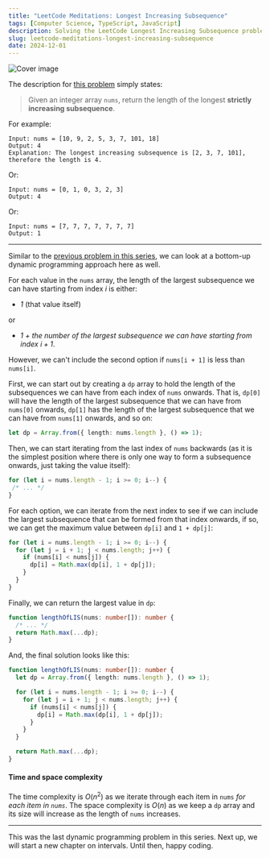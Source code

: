 ```yaml
---
title: "LeetCode Meditations: Longest Increasing Subsequence"
tags: [Computer Science, TypeScript, JavaScript]
description: Solving the LeetCode Longest Increasing Subsequence problem.
slug: leetcode-meditations-longest-increasing-subsequence
date: 2024-12-01
---
```


![Cover image](https://raw.githubusercontent.com/rivea0/leetcode-meditations-assets/main/src/2024-12-01/67-lm.png)

The description for [this problem](https://leetcode.com/problems/longest-increasing-subsequence) simply states:

> Given an integer array `nums`, return the length of the longest **strictly increasing subsequence**.

For example:

```
Input: nums = [10, 9, 2, 5, 3, 7, 101, 18]
Output: 4
Explanation: The longest increasing subsequence is [2, 3, 7, 101], therefore the length is 4.
```

Or:

```
Input: nums = [0, 1, 0, 3, 2, 3]
Output: 4
```

Or:

```
Input: nums = [7, 7, 7, 7, 7, 7, 7]
Output: 1
```

---

Similar to the [previous problem in this series](https://rivea0.github.io/blog/leetcode-meditations-word-break), we can look at a bottom-up dynamic programming approach here as well.

For each value in the `nums` array, the length of the largest subsequence we can have starting from index $i$ is either:
- *1* (that value itself)

or

- *1 + the number of the largest subsequence we can have starting from index $i + 1$*. 

However, we can't include the second option if `nums[i + 1]` is less than `nums[i]`.

First, we can start out by creating a `dp` array to hold the length of the subsequences we can have from each index of `nums` onwards. That is, `dp[0]` will have the length of the largest subsequence that we can have from `nums[0]` onwards, `dp[1]` has the length of the largest subsequence that we can have from `nums[1]` onwards, and so on:

```ts
let dp = Array.from({ length: nums.length }, () => 1);
```

Then, we can start iterating from the last index of `nums` backwards (as it is the simplest position where there is only one way to form a subsequence onwards, just taking the value itself):

```ts
for (let i = nums.length - 1; i >= 0; i--) {
 /* ... */
}
```

For each option, we can iterate from the next index to see if we can include the largest subsequence that can be formed from that index onwards, if so, we can get the maximum value between `dp[i]` and `1 + dp[j]`:

```ts
for (let i = nums.length - 1; i >= 0; i--) {
  for (let j = i + 1; j < nums.length; j++) {
    if (nums[i] < nums[j]) {
      dp[i] = Math.max(dp[i], 1 + dp[j]);
    }
  }
}
```

Finally, we can return the largest value in `dp`:

```ts
function lengthOfLIS(nums: number[]): number {
  /* ... */
  return Math.max(...dp); 
}
```

And, the final solution looks like this:

```ts
function lengthOfLIS(nums: number[]): number {
  let dp = Array.from({ length: nums.length }, () => 1);

  for (let i = nums.length - 1; i >= 0; i--) {
    for (let j = i + 1; j < nums.length; j++) {
      if (nums[i] < nums[j]) {
        dp[i] = Math.max(dp[i], 1 + dp[j]);
      }
    }
  }

  return Math.max(...dp);
}
```

#### Time and space complexity

The time complexity is $O(n ^ 2)$ as we iterate through each item in `nums` *for each item in `nums`*.
The space complexity is $O(n)$ as we keep a `dp` array and its size will increase as the length of `nums` increases.

---

This was the last dynamic programming problem in this series. Next up, we will start a new chapter on intervals. Until then, happy coding.
